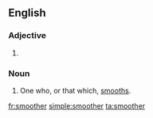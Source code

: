 ==English==

===Adjective===
{{en-adj}}

#{{comparative of|[[smooth]]}}

===Noun===
{{en-noun}}

# One who, or that which, [[smooth]]s.

[[fr:smoother]]
[[simple:smoother]]
[[ta:smoother]]
